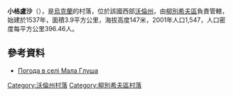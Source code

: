 {{coord|51|47|18|N|24|59|4|E|scale:30000|display=title}}

'''小格盧沙'''（{{lang-uk|Мала Глуша}}），是[[烏克蘭|烏克蘭]]的村落，位於該國西部[[沃倫州|沃倫州]]，由[[柳別希夫區|柳別希夫區]]負責管轄，始建於1537年，面積3.9平方公里，海拔高度147米，2001年人口1,547，人口密度每平方公里396.46人。

==參考資料==
* [http://weather.in.ua/ua/volynskaja/14494 Погода в селі Мала Глуша] {{Wayback|url=http://weather.in.ua/ua/volynskaja/14494 |date=20200813133814 }}

[[Category:沃倫州村落|Category:沃倫州村落]]
[[Category:柳別希夫區村落|Category:柳別希夫區村落]]


{{Volyn-geo-stub}}